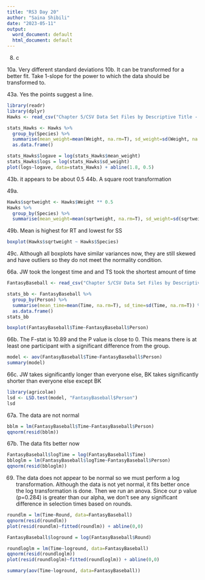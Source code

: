 ```yaml
---
title: "RS3 Day 20"
author: "Saina Shibili"
date: "2023-05-11"
output:
  word_document: default
  html_document: default
---
```


8. c

10a. Very different standard deviations
10b. It can be transformed for a better fit. Take 1-slope for the power to which the data should be transformed to.

43a. Yes the points suggest a line.
``` r
library(readr)
library(dplyr)
Hawks <- read_csv("Chapter 5/CSV Data Set Files by Descriptive Title - Chapter 5/Hawks.csv")

stats_Hawks <- Hawks %>% 
  group_by(Species) %>% 
  summarise(mean_weight=mean(Weight, na.rm=T), sd_weight=sd(Weight, na.rm=T)) %>%
  as.data.frame()

stats_Hawks$logave = log(stats_Hawks$mean_weight)
stats_Hawks$logs = log(stats_Hawks$sd_weight)
plot(logs~logave, data=stats_Hawks) + abline(1.8, 0.5)
```
43b. it appears to be about 0.5
44b. A square root transformation

49a.
``` r
Hawks$sqrtweight <- Hawks$Weight ** 0.5
Hawks %>% 
  group_by(Species) %>% 
  summarise(mean_weight=mean(sqrtweight, na.rm=T), sd_weight=sd(sqrtweight, na.rm=T))
```
49b. Mean is highest for RT and lowest for SS
``` r
boxplot(Hawks$sqrtweight ~ Hawks$Species)
```
49c. Although all boxplots have similar variances now, they are still skewed and have outliers so they do not meet the normality condition.

66a. JW took the longest time and and TS took the shortest amount of time
``` r
FantasyBaseball <- read_csv("Chapter 5/CSV Data Set Files by Descriptive Title - Chapter 5/FantasyBaseball.csv")

stats_bb <- FantasyBaseball %>% 
  group_by(Person) %>% 
  summarise(mean_time=mean(Time, na.rm=T), sd_time=sd(Time, na.rm=T)) %>%
  as.data.frame()
stats_bb

boxplot(FantasyBaseball$Time~FantasyBaseball$Person)
```
66b. The F-stat is 10.89 and the P value is close to 0. This means there is at least one participant with a significant difference from the group.
``` r
model <- aov(FantasyBaseball$Time~FantasyBaseball$Person)
summary(model)
```
66c. JW takes significantly longer than everyone else, BK takes significantly shorter than everyone else except BK
``` r
library(agricolae)
lsd <- LSD.test(model, "FantasyBaseball$Person")
lsd
```

67a. The data are not normal
``` r
bblm = lm(FantasyBaseball$Time~FantasyBaseball$Person)
qqnorm(resid(bblm))
```
67b. The data fits better now
``` r
FantasyBaseball$logTime = log(FantasyBaseball$Time)
bbloglm = lm(FantasyBaseball$logTime~FantasyBaseball$Person)
qqnorm(resid(bbloglm))
```
69. The data does not appear to be normal so we must perform a log transformation. Although the data is not yet normal, it fits better once the log transformation is done. Then we run an anova. Since our p value (p=0.284) is greater than our alpha, we don't see any significant difference in selection times based on rounds. 
``` r
roundlm = lm(Time~Round, data=FantasyBaseball)
qqnorm(resid(roundlm))
plot(resid(roundlm)~fitted(roundlm)) + abline(0,0)

FantasyBaseball$loground = log(FantasyBaseball$Round)

roundloglm = lm(Time~loground, data=FantasyBaseball)
qqnorm(resid(roundloglm))
plot(resid(roundloglm)~fitted(roundloglm)) + abline(0,0)

summary(aov(Time~loground, data=FantasyBaseball))
```


